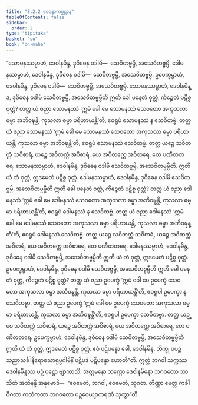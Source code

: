 ```yaml
---
title: "8.2.2 ဝေဒနာကမ္မဋ္ဌာန"
tableOfContents: false
sidebar:
  order: 2
type: "tipitaka"
basket: "su"
book: "dn-maha"
---
```



<DynamicBreadcrumb />

<Division number="359" book="dn-maha" e="ch" v="7" p="221">

<Paragraph number="884" book="dn-maha">
“သောမနဿမ္ပာဟံ, ဒေဝါနမိန္ဒ, ဒုဝိဓေန ဝဒါမိ—  သေဝိတဗ္ဗမ္ပိ, အသေဝိတဗ္ဗမ္ပိ. ဒေါမနဿမ္ပာဟံ, ဒေဝါနမိန္ဒ, ဒုဝိဓေန ဝဒါမိ—  သေဝိတဗ္ဗမ္ပိ, အသေဝိတဗ္ဗမ္ပိ. ဥပေက္ခမ္ပာဟံ, ဒေဝါနမိန္ဒ, ဒုဝိဓေန ဝဒါမိ—  သေဝိတဗ္ဗမ္ပိ, အသေဝိတဗ္ဗမ္ပိ.
</Paragraph>

</Division>
<Division number="360" book="dn-maha" e="ch" v="7" p="221">

<Paragraph number="885" book="dn-maha">
သောမနဿမ္ပာဟံ, ဒေဝါနမိန္ဒ, ဒုဝိဓေန ဝဒါမိ သေဝိတဗ္ဗမ္ပိ, အသေဝိတဗ္ဗမ္ပီတိ ဣတိ ခေါ ပနေတံ ဝုတ္တံ, ကိဉ္စေတံ ပဋိစ္စ ဝုတ္တံ? တတ္ထ ယံ ဇညာ သောမနဿံ ‘ဣမံ ခေါ မေ သောမနဿံ သေဝတော အကုသလာ ဓမ္မာ အဘိဝဍ္ဎန္တိ, ကုသလာ ဓမ္မာ ပရိဟာယန္တီ’တိ, ဧဝရူပံ သောမနဿံ န သေဝိတဗ္ဗံ. တတ္ထ ယံ ဇညာ သောမနဿံ ‘ဣမံ ခေါ မေ သောမနဿံ သေဝတော အကုသလာ ဓမ္မာ ပရိဟာယန္တိ, ကုသလာ ဓမ္မာ အဘိဝဍ္ဎန္တီ’တိ, ဧဝရူပံ သောမနဿံ သေဝိတဗ္ဗံ. တတ္ထ ယဉ္စေ သဝိတက္ကံ သဝိစာရံ, ယဉ္စေ အဝိတက္ကံ အဝိစာရံ, ယေ အဝိတက္ကေ အဝိစာရေ, တေ ပဏီတတရေ. သောမနဿမ္ပာဟံ, ဒေဝါနမိန္ဒ, ဒုဝိဓေန ဝဒါမိ သေဝိတဗ္ဗမ္ပိ, အသေဝိတဗ္ဗမ္ပီတိ. ဣတိ ယံ တံ ဝုတ္တံ, ဣဒမေတံ ပဋိစ္စ ဝုတ္တံ.
</Paragraph>

</Division>
<Division number="361" book="dn-maha" e="ch" v="7" p="222">

<Paragraph number="886" book="dn-maha">
ဒေါမနဿမ္ပာဟံ, ဒေဝါနမိန္ဒ, ဒုဝိဓေန ဝဒါမိ သေဝိတဗ္ဗမ္ပိ, အသေဝိတဗ္ဗမ္ပီတိ ဣတိ ခေါ ပနေတံ ဝုတ္တံ, ကိဉ္စေတံ ပဋိစ္စ ဝုတ္တံ? တတ္ထ ယံ ဇညာ ဒေါမနဿံ ‘ဣမံ ခေါ မေ ဒေါမနဿံ သေဝတော အကုသလာ ဓမ္မာ အဘိဝဍ္ဎန္တိ, ကုသလာ ဓမ္မာ ပရိဟာယန္တီ’တိ, ဧဝရူပံ ဒေါမနဿံ န သေဝိတဗ္ဗံ. တတ္ထ ယံ ဇညာ ဒေါမနဿံ ‘ဣမံ ခေါ မေ ဒေါမနဿံ သေဝတော အကုသလာ ဓမ္မာ ပရိဟာယန္တိ, ကုသလာ ဓမ္မာ အဘိဝဍ္ဎန္တီ’တိ, ဧဝရူပံ ဒေါမနဿံ သေဝိတဗ္ဗံ. တတ္ထ ယဉ္စေ သဝိတက္ကံ သဝိစာရံ, ယဉ္စေ အဝိတက္ကံ အဝိစာရံ, ယေ အဝိတက္ကေ အဝိစာရေ, တေ ပဏီတတရေ. ဒေါမနဿမ္ပာဟံ, ဒေဝါနမိန္ဒ, ဒုဝိဓေန ဝဒါမိ သေဝိတဗ္ဗမ္ပိ, အသေဝိတဗ္ဗမ္ပီတိ ဣတိ ယံ တံ ဝုတ္တံ, ဣဒမေတံ ပဋိစ္စ ဝုတ္တံ.
</Paragraph>

</Division>
<Division number="362" book="dn-maha" e="ch" v="7" p="222">

<Paragraph number="887" book="dn-maha">
ဥပေက္ခမ္ပာဟံ, ဒေဝါနမိန္ဒ, ဒုဝိဓေန ဝဒါမိ သေဝိတဗ္ဗမ္ပိ, အသေဝိတဗ္ဗမ္ပီတိ ဣတိ ခေါ ပနေတံ ဝုတ္တံ, ကိဉ္စေတံ ပဋိစ္စ ဝုတ္တံ? တတ္ထ ယံ ဇညာ ဥပေက္ခံ ‘ဣမံ ခေါ မေ ဥပေက္ခံ သေဝတော အကုသလာ ဓမ္မာ အဘိဝဍ္ဎန္တိ, ကုသလာ ဓမ္မာ ပရိဟာယန္တီ’တိ, ဧဝရူပါ ဥပေက္ခာ န သေဝိတဗ္ဗာ. တတ္ထ ယံ ဇညာ ဥပေက္ခံ ‘ဣမံ ခေါ မေ ဥပေက္ခံ သေဝတော အကုသလာ ဓမ္မာ ပရိဟာယန္တိ, ကုသလာ ဓမ္မာ အဘိဝဍ္ဎန္တီ’တိ, ဧဝရူပါ ဥပေက္ခာ သေဝိတဗ္ဗာ. တတ္ထ ယဉ္စေ သဝိတက္ကံ သဝိစာရံ, ယဉ္စေ အဝိတက္ကံ အဝိစာရံ, ယေ အဝိတက္ကေ အဝိစာရေ, တေ ပဏီတတရေ. ဥပေက္ခမ္ပာဟံ, ဒေဝါနမိန္ဒ, ဒုဝိဓေန ဝဒါမိ သေဝိတဗ္ဗမ္ပိ, အသေဝိတဗ္ဗမ္ပီတိ ဣတိ ယံ တံ ဝုတ္တံ, ဣဒမေတံ ပဋိစ္စ ဝုတ္တံ.
</Paragraph>

</Division>
<Division number="363" book="dn-maha" e="ch" v="7" p="222">

<Paragraph number="888" book="dn-maha">
ဧဝံ ပဋိပန္နော ခေါ, ဒေဝါနမိန္ဒ, ဘိက္ခု ပပဉ္စသညာသင်္ခါနိရောဓသာရုပ္ပဂါမိနိံ ပဋိပဒံ ပဋိပန္နော ဟောတီ”တိ. ဣတ္ထံ ဘဂဝါ သက္ကဿ ဒေဝါနမိန္ဒဿ ပဉှံ ပုဋ္ဌော ဗျာကာသိ. အတ္တမနော သက္ကော ဒေဝါနမိန္ဒော ဘဂဝတော ဘာသိတံ အဘိနန္ဒိ အနုမောဒိ—  “ဧဝမေတံ, ဘဂဝါ, ဧဝမေတံ, သုဂတ. တိဏ္ဏာ မေတ္ထ ကင်္ခါ ဝိဂတာ ကထံကထာ ဘဂဝတော ပဉှဝေယျာကရဏံ သုတွာ”တိ.
</Paragraph>
</Division>